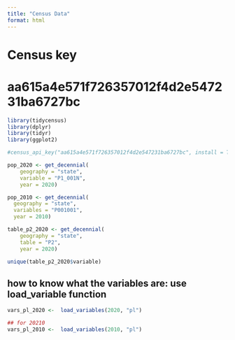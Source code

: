 ```yaml
---
title: "Census Data"
format: html
---
```


# Census key
# aa615a4e571f726357012f4d2e547231ba6727bc

```r
library(tidycensus)
library(dplyr)
library(tidyr)
library(ggplot2)
```


```r
#census_api_key("aa615a4e571f726357012f4d2e547231ba6727bc", install = TRUE)
```

```r
pop_2020 <- get_decennial(
    geography = "state",
    variable = "P1_001N",
    year = 2020)
```
```r
pop_2010 <- get_decennial(
  geography = "state", 
  variables = "P001001",
  year = 2010)
```

```r
table_p2_2020 <- get_decennial(
    geography = "state",
    table = "P2",
    year = 2020)
```
```r
unique(table_p2_2020$variable)
```

## how to know what the variables are: use load_variable function

```r
vars_pl_2020 <-  load_variables(2020, "pl")

## for 20210
vars_pl_2010 <-  load_variables(2010, "pl")
```

